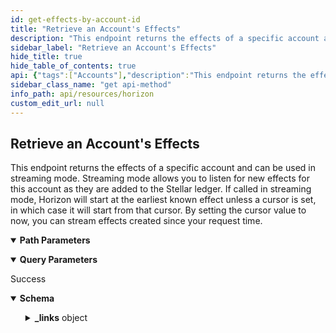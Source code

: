 ```yaml
---
id: get-effects-by-account-id
title: "Retrieve an Account's Effects"
description: "This endpoint returns the effects of a specific account and can be used in streaming mode. Streaming mode allows you to listen for new effects for this account as they are added to the Stellar ledger. If called in streaming mode, Horizon will start at the earliest known effect unless a cursor is set, in which case it will start from that cursor. By setting the cursor value to now, you can stream effects created since your request time."
sidebar_label: "Retrieve an Account's Effects"
hide_title: true
hide_table_of_contents: true
api: {"tags":["Accounts"],"description":"This endpoint returns the effects of a specific account and can be used in streaming mode. Streaming mode allows you to listen for new effects for this account as they are added to the Stellar ledger. If called in streaming mode, Horizon will start at the earliest known effect unless a cursor is set, in which case it will start from that cursor. By setting the cursor value to now, you can stream effects created since your request time.","operationId":"GetEffectsByAccountId","parameters":[{"name":"account_id","in":"path","required":true,"description":"This account’s public key encoded in a base32 string representation.","schema":{"type":"string","example":"GDMQQNJM4UL7QIA66P7R2PZHMQINWZBM77BEBMHLFXD5JEUAHGJ7R4JZ"}},{"name":"cursor","in":"query","required":false,"description":"A number that points to a specific location in a collection of responses and is pulled from the paging_token value of a record.","schema":{"type":"integer","example":6606617478959105}},{"name":"order","in":"query","required":false,"description":"A designation of the order in which records should appear. Options include asc (ascending) or desc (descending). If this argument isn’t set, it defaults to asc.","schema":{"type":"string","enum":["asc","desc"]}},{"name":"limit","in":"query","required":false,"description":"The maximum number of records returned. The limit can range from 1 to 200 - an upper limit that is hardcoded in Horizon for performance reasons. If this argument isn’t designated, it defaults to 10.","schema":{"type":"integer","example":10}}],"x-supports-streaming":true,"responses":{"200":{"description":"Success","content":{"application/json":{"schema":{"allOf":[{"type":"object","properties":{"_links":{"type":"object","properties":{"self":{"type":"object","properties":{"href":{"type":"string","format":"link"},"templated":{"type":"boolean"}},"required":["href"],"title":"link"},"next":{"type":"object","properties":{"href":{"type":"string","format":"link"},"templated":{"type":"boolean"}},"required":["href"],"title":"link"},"prev":{"type":"object","properties":{"href":{"type":"string","format":"link"},"templated":{"type":"boolean"}},"required":["href"],"title":"link"}}}},"title":"Links"},{"oneOf":[{"type":"object","properties":{"_links":{"type":"object","properties":{"self":{"type":"object","properties":{"href":{"type":"string","format":"link"},"templated":{"type":"boolean"}},"required":["href"],"title":"link"},"transaction":{"type":"object","properties":{"href":{"type":"string","format":"link"},"templated":{"type":"boolean"}},"required":["href"],"title":"link"},"effects":{"type":"object","properties":{"href":{"type":"string","format":"link"},"templated":{"type":"boolean"}},"required":["href"],"title":"link"},"succeeds":{"type":"object","properties":{"href":{"type":"string","format":"link"},"templated":{"type":"boolean"}},"required":["href"],"title":"link"},"precedes":{"type":"object","properties":{"href":{"type":"string","format":"link"},"templated":{"type":"boolean"}},"required":["href"],"title":"link"}},"required":["self","transaction","effects","succeeds","precedes"]},"id":{"type":"string","title":"id"},"paging_token":{"type":"string"},"transaction_successful":{"type":"boolean"},"source_account":{"type":"string","pattern":"G[A-Z0-9]{55}","title":"address"},"type":{"type":"string","example":"create_account"},"type_i":{"type":"number","example":0},"created_at":{"type":"string"},"transaction_hash":{"type":"string"},"starting_balance":{"type":"string"},"funder":{"type":"string","pattern":"G[A-Z0-9]{55}","title":"address"},"account":{"type":"string","pattern":"G[A-Z0-9]{55}","title":"address"}},"required":["id","paging_token","transaction_successful","source_account","type","type_i","created_at","transaction_hash","starting_balance","funder","account"],"title":"CreateAccount"},{"type":"object","properties":{"_embedded":{"type":"object","properties":{"records":{"type":"array","items":{"type":"object","properties":{"_links":{"type":"object","properties":{"self":{"type":"object","properties":{"href":{"type":"string","format":"link"},"templated":{"type":"boolean"}},"required":["href"],"title":"link"},"transaction":{"type":"object","properties":{"href":{"type":"string","format":"link"},"templated":{"type":"boolean"}},"required":["href"],"title":"link"},"effects":{"type":"object","properties":{"href":{"type":"string","format":"link"},"templated":{"type":"boolean"}},"required":["href"],"title":"link"},"succeeds":{"type":"object","properties":{"href":{"type":"string","format":"link"},"templated":{"type":"boolean"}},"required":["href"],"title":"link"},"precedes":{"type":"object","properties":{"href":{"type":"string","format":"link"},"templated":{"type":"boolean"}},"required":["href"],"title":"link"}},"required":["self","transaction","effects","succeeds","precedes"]},"id":{"type":"string","title":"id"},"paging_token":{"type":"string"},"transaction_successful":{"type":"boolean"},"source_account":{"type":"string","pattern":"G[A-Z0-9]{55}","title":"address"},"type":{"type":"string","example":"payment"},"type_i":{"type":"string"},"created_at":{"type":"string"},"transaction_hash":{"type":"string"},"asset_type":{"type":"string"},"asset_code":{"enum":["native","credit_alphanum4","credit_alphanum12"]},"asset_issuer":{"type":"string","pattern":"G[A-Z0-9]{55}","title":"address"},"from":{"type":"string","pattern":"G[A-Z0-9]{55}","title":"address"},"to":{"type":"string","pattern":"G[A-Z0-9]{55}","title":"address"},"amount":{"type":"string"}},"required":["id","paging_token","transaction_successful","source_account","type","type_i","created_at","transaction_hash","asset_type","from","to","amount"]}}}}},"title":"Payment"},{"type":"object","properties":{"_links":{"type":"object","properties":{"self":{"type":"object","properties":{"href":{"type":"string","format":"link"},"templated":{"type":"boolean"}},"required":["href"],"title":"link"},"transaction":{"type":"object","properties":{"href":{"type":"string","format":"link"},"templated":{"type":"boolean"}},"required":["href"],"title":"link"},"effects":{"type":"object","properties":{"href":{"type":"string","format":"link"},"templated":{"type":"boolean"}},"required":["href"],"title":"link"},"succeeds":{"type":"object","properties":{"href":{"type":"string","format":"link"},"templated":{"type":"boolean"}},"required":["href"],"title":"link"},"precedes":{"type":"object","properties":{"href":{"type":"string","format":"link"},"templated":{"type":"boolean"}},"required":["href"],"title":"link"}},"required":["self","transaction","effects","succeeds","precedes"]},"id":{"type":"string","title":"id"},"paging_token":{"type":"string"},"transaction_successful":{"type":"boolean"},"source_account":{"type":"string","pattern":"G[A-Z0-9]{55}","title":"address"},"type":{"type":"string","example":"path_payment_strict_receive"},"type_i":{"type":"number","example":2},"created_at":{"type":"string"},"transaction_hash":{"type":"string"},"asset_type":{"type":"string","enum":["native","credit_alphanum4","credit_alphanum12"]},"asset_code":{"type":"string"},"asset_issuer":{"type":"string","pattern":"G[A-Z0-9]{55}","title":"address"},"from":{"type":"string","pattern":"G[A-Z0-9]{55}","title":"address"},"to":{"type":"string","pattern":"G[A-Z0-9]{55}","title":"address"},"amount":{"type":"string"},"path":{"type":"array","items":{"type":"object","properties":{"asset_type":{"type":"string","enum":["native","credit_alphanum4","credit_alphanum12"]},"asset_code":{"type":"string"},"asset_issuer":{"type":"string","pattern":"G[A-Z0-9]{55}","title":"address"}}}},"source_amount":{"type":"string"},"destination_min":{"type":"string"},"source_asset_type":{"type":"string"},"source_asset_code":{"type":"string"},"source_asset_issuer":{"type":"string","pattern":"G[A-Z0-9]{55}","title":"address"}},"required":["id","paging_token","transaction_successful","source_account","type","type_i","created_at","transaction_hash","from","to","amount","path","source_amount","destination_min"],"title":"PathPaymentStrictReceive"},{"type":"object","properties":{"_links":{"type":"object","properties":{"self":{"type":"object","properties":{"href":{"type":"string","format":"link"},"templated":{"type":"boolean"}},"required":["href"],"title":"link"},"transaction":{"type":"object","properties":{"href":{"type":"string","format":"link"},"templated":{"type":"boolean"}},"required":["href"],"title":"link"},"effects":{"type":"object","properties":{"href":{"type":"string","format":"link"},"templated":{"type":"boolean"}},"required":["href"],"title":"link"},"succeeds":{"type":"object","properties":{"href":{"type":"string","format":"link"},"templated":{"type":"boolean"}},"required":["href"],"title":"link"},"precedes":{"type":"object","properties":{"href":{"type":"string","format":"link"},"templated":{"type":"boolean"}},"required":["href"],"title":"link"}},"required":["self","transaction","effects","succeeds","precedes"]},"id":{"type":"string","title":"id"},"paging_token":{"type":"string"},"transaction_successful":{"type":"boolean"},"source_account":{"type":"string","pattern":"G[A-Z0-9]{55}","title":"address"},"type":{"type":"string","example":"path_payment_strict_send"},"type_i":{"type":"number","example":13},"created_at":{"type":"string"},"transaction_hash":{"type":"string"},"asset_type":{"type":"string","enum":["native","credit_alphanum4","credit_alphanum12"]},"asset_code":{"type":"string"},"asset_issuer":{"type":"string","pattern":"G[A-Z0-9]{55}","title":"address"},"from":{"type":"string","pattern":"G[A-Z0-9]{55}","title":"address"},"to":{"type":"string","pattern":"G[A-Z0-9]{55}","title":"address"},"amount":{"type":"string"},"path":{"type":"array","items":{"type":"object","properties":{"asset_type":{"type":"string","enum":["native","credit_alphanum4","credit_alphanum12"]},"asset_code":{"type":"string"},"asset_issuer":{"type":"string","pattern":"G[A-Z0-9]{55}","title":"address"}}}},"source_amount":{"type":"string"},"source_max":{"type":"string"},"source_asset_type":{"type":"string"},"source_asset_code":{"type":"string"},"source_asset_issuer":{"type":"string","pattern":"G[A-Z0-9]{55}","title":"address"}},"required":["id","paging_token","transaction_successful","source_account","type","type_i","created_at","transaction_hash","from","to","amount","path","source_amount","source_asset_type"],"title":"PathPaymentStrictSend"},{"type":"object","properties":{"_links":{"type":"object","properties":{"self":{"type":"object","properties":{"href":{"type":"string","format":"link"},"templated":{"type":"boolean"}},"required":["href"],"title":"link"},"transaction":{"type":"object","properties":{"href":{"type":"string","format":"link"},"templated":{"type":"boolean"}},"required":["href"],"title":"link"},"effects":{"type":"object","properties":{"href":{"type":"string","format":"link"},"templated":{"type":"boolean"}},"required":["href"],"title":"link"},"succeeds":{"type":"object","properties":{"href":{"type":"string","format":"link"},"templated":{"type":"boolean"}},"required":["href"],"title":"link"},"precedes":{"type":"object","properties":{"href":{"type":"string","format":"link"},"templated":{"type":"boolean"}},"required":["href"],"title":"link"}},"required":["self","transaction","effects","succeeds","precedes"]},"id":{"type":"string","title":"id"},"paging_token":{"type":"string"},"transaction_successful":{"type":"boolean"},"source_account":{"type":"string","pattern":"G[A-Z0-9]{55}","title":"address"},"type":{"type":"string","example":"account_merge"},"type_i":{"type":"number","example":8},"created_at":{"type":"string"},"transaction_hash":{"type":"string"},"account":{"type":"string","pattern":"G[A-Z0-9]{55}","title":"address"},"into":{"type":"string","pattern":"G[A-Z0-9]{55}","title":"address"}},"required":["id","paging_token","transaction_successful","source_account","type","type_i","created_at","transaction_hash","account","into"],"title":"AccountMerge"}]}]},"examples":{"RetrieveAnAccountsEffects":{"value":{"_links":{"self":{"href":"https://horizon.stellar.org/accounts/GCNL55IJTH2HX26HLNIGYD2JIQLTBAQL3SVPNZA6PXK7NAVHU423WOTE/effects?cursor=&limit=10&order=asc"},"next":{"href":"https://horizon.stellar.org/accounts/GCNL55IJTH2HX26HLNIGYD2JIQLTBAQL3SVPNZA6PXK7NAVHU423WOTE/effects?cursor=147350483860869151-1&limit=10&order=asc"},"prev":{"href":"https://horizon.stellar.org/accounts/GCNL55IJTH2HX26HLNIGYD2JIQLTBAQL3SVPNZA6PXK7NAVHU423WOTE/effects?cursor=110694007436259329-1&limit=10&order=desc"}},"_embedded":{"records":[{"_links":{"operation":{"href":"https://horizon.stellar.org/operations/110694007436259329"},"succeeds":{"href":"https://horizon.stellar.org/effects?order=desc&cursor=110694007436259329-1"},"precedes":{"href":"https://horizon.stellar.org/effects?order=asc&cursor=110694007436259329-1"}},"id":"0110694007436259329-0000000001","paging_token":"110694007436259329-1","account":"GCNL55IJTH2HX26HLNIGYD2JIQLTBAQL3SVPNZA6PXK7NAVHU423WOTE","type":"account_created","type_i":0,"created_at":"2019-09-11T13:16:44Z","starting_balance":"1.0000000"},{"_links":{"operation":{"href":"https://horizon.stellar.org/operations/110694007436259329"},"succeeds":{"href":"https://horizon.stellar.org/effects?order=desc&cursor=110694007436259329-3"},"precedes":{"href":"https://horizon.stellar.org/effects?order=asc&cursor=110694007436259329-3"}},"id":"0110694007436259329-0000000003","paging_token":"110694007436259329-3","account":"GCNL55IJTH2HX26HLNIGYD2JIQLTBAQL3SVPNZA6PXK7NAVHU423WOTE","type":"signer_created","type_i":10,"created_at":"2019-09-11T13:16:44Z","weight":1,"public_key":"GCNL55IJTH2HX26HLNIGYD2JIQLTBAQL3SVPNZA6PXK7NAVHU423WOTE","key":""},{"_links":{"operation":{"href":"https://horizon.stellar.org/operations/110694007436259330"},"succeeds":{"href":"https://horizon.stellar.org/effects?order=desc&cursor=110694007436259330-2"},"precedes":{"href":"https://horizon.stellar.org/effects?order=asc&cursor=110694007436259330-2"}},"id":"0110694007436259330-0000000002","paging_token":"110694007436259330-2","account":"GCNL55IJTH2HX26HLNIGYD2JIQLTBAQL3SVPNZA6PXK7NAVHU423WOTE","type":"account_credited","type_i":2,"created_at":"2019-09-11T13:16:44Z","asset_type":"native","amount":"355.2904739"},{"_links":{"operation":{"href":"https://horizon.stellar.org/operations/115354197276323841"},"succeeds":{"href":"https://horizon.stellar.org/effects?order=desc&cursor=115354197276323841-1"},"precedes":{"href":"https://horizon.stellar.org/effects?order=asc&cursor=115354197276323841-1"}},"id":"0115354197276323841-0000000001","paging_token":"115354197276323841-1","account":"GCNL55IJTH2HX26HLNIGYD2JIQLTBAQL3SVPNZA6PXK7NAVHU423WOTE","type":"account_credited","type_i":2,"created_at":"2019-11-18T19:59:40Z","asset_type":"native","amount":"688.4065454"},{"_links":{"operation":{"href":"https://horizon.stellar.org/operations/117356420835532801"},"succeeds":{"href":"https://horizon.stellar.org/effects?order=desc&cursor=117356420835532801-1"},"precedes":{"href":"https://horizon.stellar.org/effects?order=asc&cursor=117356420835532801-1"}},"id":"0117356420835532801-0000000001","paging_token":"117356420835532801-1","account":"GCNL55IJTH2HX26HLNIGYD2JIQLTBAQL3SVPNZA6PXK7NAVHU423WOTE","type":"account_credited","type_i":2,"created_at":"2019-12-18T08:23:35Z","asset_type":"native","amount":"355.3887598"},{"_links":{"operation":{"href":"https://horizon.stellar.org/operations/119399833130811393"},"succeeds":{"href":"https://horizon.stellar.org/effects?order=desc&cursor=119399833130811393-1"},"precedes":{"href":"https://horizon.stellar.org/effects?order=asc&cursor=119399833130811393-1"}},"id":"0119399833130811393-0000000001","paging_token":"119399833130811393-1","account":"GCNL55IJTH2HX26HLNIGYD2JIQLTBAQL3SVPNZA6PXK7NAVHU423WOTE","type":"trustline_created","type_i":20,"created_at":"2020-01-17T20:13:22Z","asset_type":"credit_alphanum4","asset_code":"USD","asset_issuer":"GDUKMGUGDZQK6YHYA5Z6AY2G4XDSZPSZ3SW5UN3ARVMO6QSRDWP5YLEX","limit":"922337203685.4775000"},{"_links":{"operation":{"href":"https://horizon.stellar.org/operations/119399833130811394"},"succeeds":{"href":"https://horizon.stellar.org/effects?order=desc&cursor=119399833130811394-1"},"precedes":{"href":"https://horizon.stellar.org/effects?order=asc&cursor=119399833130811394-1"}},"id":"0119399833130811394-0000000001","paging_token":"119399833130811394-1","account":"GCNL55IJTH2HX26HLNIGYD2JIQLTBAQL3SVPNZA6PXK7NAVHU423WOTE","type":"trade","type_i":33,"created_at":"2020-01-17T20:13:22Z","seller":"GCM4PT6XDZBWOOENDS6FOU22GJQLJPV2GC7VRVII4TFGZBA3ZXNM55SV","offer_id":"147625249","sold_amount":"539.0320108","sold_asset_type":"native","bought_amount":"32.8490620","bought_asset_type":"credit_alphanum4","bought_asset_code":"USD","bought_asset_issuer":"GDUKMGUGDZQK6YHYA5Z6AY2G4XDSZPSZ3SW5UN3ARVMO6QSRDWP5YLEX"},{"_links":{"operation":{"href":"https://horizon.stellar.org/operations/119399833130811394"},"succeeds":{"href":"https://horizon.stellar.org/effects?order=desc&cursor=119399833130811394-3"},"precedes":{"href":"https://horizon.stellar.org/effects?order=asc&cursor=119399833130811394-3"}},"id":"0119399833130811394-0000000003","paging_token":"119399833130811394-3","account":"GCNL55IJTH2HX26HLNIGYD2JIQLTBAQL3SVPNZA6PXK7NAVHU423WOTE","type":"trade","type_i":33,"created_at":"2020-01-17T20:13:22Z","seller":"GBDVKE33GVVMBXX73OHIBRP6RAHKHHW2P4PQVV6UNOKQCOXU7GNUM4QI","offer_id":"147618811","sold_amount":"854.9537682","sold_asset_type":"native","bought_amount":"52.0920258","bought_asset_type":"credit_alphanum4","bought_asset_code":"USD","bought_asset_issuer":"GDUKMGUGDZQK6YHYA5Z6AY2G4XDSZPSZ3SW5UN3ARVMO6QSRDWP5YLEX"},{"_links":{"operation":{"href":"https://horizon.stellar.org/operations/119400713599217665"},"succeeds":{"href":"https://horizon.stellar.org/effects?order=desc&cursor=119400713599217665-2"},"precedes":{"href":"https://horizon.stellar.org/effects?order=asc&cursor=119400713599217665-2"}},"id":"0119400713599217665-0000000002","paging_token":"119400713599217665-2","account":"GCNL55IJTH2HX26HLNIGYD2JIQLTBAQL3SVPNZA6PXK7NAVHU423WOTE","type":"account_debited","type_i":3,"created_at":"2020-01-17T20:32:38Z","asset_type":"credit_alphanum4","asset_code":"USD","asset_issuer":"GDUKMGUGDZQK6YHYA5Z6AY2G4XDSZPSZ3SW5UN3ARVMO6QSRDWP5YLEX","amount":"84.9410878"},{"_links":{"operation":{"href":"https://horizon.stellar.org/operations/147350483860869151"},"succeeds":{"href":"https://horizon.stellar.org/effects?order=desc&cursor=147350483860869151-1"},"precedes":{"href":"https://horizon.stellar.org/effects?order=asc&cursor=147350483860869151-1"}},"id":"0147350483860869151-0000000001","paging_token":"147350483860869151-1","account":"GCNL55IJTH2HX26HLNIGYD2JIQLTBAQL3SVPNZA6PXK7NAVHU423WOTE","type":"account_credited","type_i":2,"created_at":"2021-03-06T19:27:33Z","asset_type":"native","amount":"0.0000001"}]}}}}}}}},"extensions":[{"key":"x-supports-streaming","value":true}],"method":"get","path":"/accounts/{account_id}/effects","servers":[{"url":"https://horizon.stellar.org","description":"The main network"},{"url":"https://horizon-testnet.stellar.org","description":"The test network"}],"info":{"title":"Horizon","version":"0.0.1"},"postman":{"name":"Retrieve an Account's Effects","description":{"content":"This endpoint returns the effects of a specific account and can be used in streaming mode. Streaming mode allows you to listen for new effects for this account as they are added to the Stellar ledger. If called in streaming mode, Horizon will start at the earliest known effect unless a cursor is set, in which case it will start from that cursor. By setting the cursor value to now, you can stream effects created since your request time.","type":"text/plain"},"url":{"path":["accounts",":account_id","effects"],"host":["{{baseUrl}}"],"query":[{"disabled":false,"description":{"content":"A number that points to a specific location in a collection of responses and is pulled from the paging_token value of a record.","type":"text/plain"},"key":"cursor","value":""},{"disabled":false,"description":{"content":"A designation of the order in which records should appear. Options include asc (ascending) or desc (descending). If this argument isn’t set, it defaults to asc.","type":"text/plain"},"key":"order","value":""},{"disabled":false,"description":{"content":"The maximum number of records returned. The limit can range from 1 to 200 - an upper limit that is hardcoded in Horizon for performance reasons. If this argument isn’t designated, it defaults to 10.","type":"text/plain"},"key":"limit","value":""}],"variable":[{"disabled":false,"description":{"content":"(Required) This account’s public key encoded in a base32 string representation.","type":"text/plain"},"type":"any","value":"","key":"account_id"}]},"header":[{"key":"Accept","value":"application/json"}],"method":"GET"}}
sidebar_class_name: "get api-method"
info_path: api/resources/horizon
custom_edit_url: null
---
```



## Retrieve an Account's Effects



This endpoint returns the effects of a specific account and can be used in streaming mode. Streaming mode allows you to listen for new effects for this account as they are added to the Stellar ledger. If called in streaming mode, Horizon will start at the earliest known effect unless a cursor is set, in which case it will start from that cursor. By setting the cursor value to now, you can stream effects created since your request time.

<details style={{"marginBottom":"1rem"}} data-collapsed={false} open={true}><summary style={{}}><strong>Path Parameters</strong></summary><div><ul><ParamsItem className={"paramsItem"} param={{"name":"account_id","in":"path","required":true,"description":"This account’s public key encoded in a base32 string representation.","schema":{"type":"string","example":"GDMQQNJM4UL7QIA66P7R2PZHMQINWZBM77BEBMHLFXD5JEUAHGJ7R4JZ"}}}></ParamsItem></ul></div></details><details style={{"marginBottom":"1rem"}} data-collapsed={false} open={true}><summary style={{}}><strong>Query Parameters</strong></summary><div><ul><ParamsItem className={"paramsItem"} param={{"name":"cursor","in":"query","required":false,"description":"A number that points to a specific location in a collection of responses and is pulled from the paging_token value of a record.","schema":{"type":"integer","example":6606617478959105}}}></ParamsItem><ParamsItem className={"paramsItem"} param={{"name":"order","in":"query","required":false,"description":"A designation of the order in which records should appear. Options include asc (ascending) or desc (descending). If this argument isn’t set, it defaults to asc.","schema":{"type":"string","enum":["asc","desc"]}}}></ParamsItem><ParamsItem className={"paramsItem"} param={{"name":"limit","in":"query","required":false,"description":"The maximum number of records returned. The limit can range from 1 to 200 - an upper limit that is hardcoded in Horizon for performance reasons. If this argument isn’t designated, it defaults to 10.","schema":{"type":"integer","example":10}}}></ParamsItem></ul></div></details><div><ApiTabs><TabItem label={"200"} value={"200"}><div>

Success

</div><div><MimeTabs schemaType={"response"}><TabItem label={"application/json"} value={"application/json"}><SchemaTabs><TabItem label={"Schema"} value={"Schema"}><details style={{}} data-collapsed={false} open={true}><summary style={{"textAlign":"left"}}><strong>Schema</strong></summary><div style={{"textAlign":"left","marginLeft":"1rem"}}></div><ul style={{"marginLeft":"1rem"}}><SchemaItem collapsible={true} className={"schemaItem"}><details style={{}}><summary style={{}}><strong>_links</strong><span style={{"opacity":"0.6"}}> object</span></summary><div style={{"marginLeft":"1rem"}}><SchemaItem collapsible={true} className={"schemaItem"}><details style={{}}><summary style={{}}><strong>self</strong><span style={{"opacity":"0.6"}}> object</span></summary><div style={{"marginLeft":"1rem"}}><SchemaItem collapsible={false} name={"href"} required={true} schemaName={"link"} qualifierMessage={undefined} schema={{"type":"string","format":"link"}}></SchemaItem><SchemaItem collapsible={false} name={"templated"} required={false} schemaName={"boolean"} qualifierMessage={undefined} schema={{"type":"boolean"}}></SchemaItem></div></details></SchemaItem><SchemaItem collapsible={true} className={"schemaItem"}><details style={{}}><summary style={{}}><strong>next</strong><span style={{"opacity":"0.6"}}> object</span></summary><div style={{"marginLeft":"1rem"}}><SchemaItem collapsible={false} name={"href"} required={true} schemaName={"link"} qualifierMessage={undefined} schema={{"type":"string","format":"link"}}></SchemaItem><SchemaItem collapsible={false} name={"templated"} required={false} schemaName={"boolean"} qualifierMessage={undefined} schema={{"type":"boolean"}}></SchemaItem></div></details></SchemaItem><SchemaItem collapsible={true} className={"schemaItem"}><details style={{}}><summary style={{}}><strong>prev</strong><span style={{"opacity":"0.6"}}> object</span></summary><div style={{"marginLeft":"1rem"}}><SchemaItem collapsible={false} name={"href"} required={true} schemaName={"link"} qualifierMessage={undefined} schema={{"type":"string","format":"link"}}></SchemaItem><SchemaItem collapsible={false} name={"templated"} required={false} schemaName={"boolean"} qualifierMessage={undefined} schema={{"type":"boolean"}}></SchemaItem></div></details></SchemaItem></div></details></SchemaItem></ul></details></TabItem><TabItem label={"Example (from schema)"} value={"Example (from schema)"}><ResponseSamples responseExample={"{\n  \"_links\": {\n    \"self\": {\n      \"href\": \"string\",\n      \"templated\": true\n    },\n    \"next\": {\n      \"href\": \"string\",\n      \"templated\": true\n    },\n    \"prev\": {\n      \"href\": \"string\",\n      \"templated\": true\n    },\n    \"transaction\": {\n      \"href\": \"string\",\n      \"templated\": true\n    },\n    \"effects\": {\n      \"href\": \"string\",\n      \"templated\": true\n    },\n    \"succeeds\": {\n      \"href\": \"string\",\n      \"templated\": true\n    },\n    \"precedes\": {\n      \"href\": \"string\",\n      \"templated\": true\n    }\n  },\n  \"id\": \"string\",\n  \"paging_token\": \"string\",\n  \"transaction_successful\": true,\n  \"source_account\": \"string\",\n  \"type\": \"create_account\",\n  \"type_i\": 0,\n  \"created_at\": \"string\",\n  \"transaction_hash\": \"string\",\n  \"starting_balance\": \"string\",\n  \"funder\": \"string\",\n  \"account\": \"string\"\n}"} language={"json"}></ResponseSamples></TabItem><TabItem label={"RetrieveAnAccountsEffects"} value={"RetrieveAnAccountsEffects"}><ResponseSamples responseExample={"{\n  \"_links\": {\n    \"self\": {\n      \"href\": \"https://horizon.stellar.org/accounts/GCNL55IJTH2HX26HLNIGYD2JIQLTBAQL3SVPNZA6PXK7NAVHU423WOTE/effects?cursor=&limit=10&order=asc\"\n    },\n    \"next\": {\n      \"href\": \"https://horizon.stellar.org/accounts/GCNL55IJTH2HX26HLNIGYD2JIQLTBAQL3SVPNZA6PXK7NAVHU423WOTE/effects?cursor=147350483860869151-1&limit=10&order=asc\"\n    },\n    \"prev\": {\n      \"href\": \"https://horizon.stellar.org/accounts/GCNL55IJTH2HX26HLNIGYD2JIQLTBAQL3SVPNZA6PXK7NAVHU423WOTE/effects?cursor=110694007436259329-1&limit=10&order=desc\"\n    }\n  },\n  \"_embedded\": {\n    \"records\": [\n      {\n        \"_links\": {\n          \"operation\": {\n            \"href\": \"https://horizon.stellar.org/operations/110694007436259329\"\n          },\n          \"succeeds\": {\n            \"href\": \"https://horizon.stellar.org/effects?order=desc&cursor=110694007436259329-1\"\n          },\n          \"precedes\": {\n            \"href\": \"https://horizon.stellar.org/effects?order=asc&cursor=110694007436259329-1\"\n          }\n        },\n        \"id\": \"0110694007436259329-0000000001\",\n        \"paging_token\": \"110694007436259329-1\",\n        \"account\": \"GCNL55IJTH2HX26HLNIGYD2JIQLTBAQL3SVPNZA6PXK7NAVHU423WOTE\",\n        \"type\": \"account_created\",\n        \"type_i\": 0,\n        \"created_at\": \"2019-09-11T13:16:44Z\",\n        \"starting_balance\": \"1.0000000\"\n      },\n      {\n        \"_links\": {\n          \"operation\": {\n            \"href\": \"https://horizon.stellar.org/operations/110694007436259329\"\n          },\n          \"succeeds\": {\n            \"href\": \"https://horizon.stellar.org/effects?order=desc&cursor=110694007436259329-3\"\n          },\n          \"precedes\": {\n            \"href\": \"https://horizon.stellar.org/effects?order=asc&cursor=110694007436259329-3\"\n          }\n        },\n        \"id\": \"0110694007436259329-0000000003\",\n        \"paging_token\": \"110694007436259329-3\",\n        \"account\": \"GCNL55IJTH2HX26HLNIGYD2JIQLTBAQL3SVPNZA6PXK7NAVHU423WOTE\",\n        \"type\": \"signer_created\",\n        \"type_i\": 10,\n        \"created_at\": \"2019-09-11T13:16:44Z\",\n        \"weight\": 1,\n        \"public_key\": \"GCNL55IJTH2HX26HLNIGYD2JIQLTBAQL3SVPNZA6PXK7NAVHU423WOTE\",\n        \"key\": \"\"\n      },\n      {\n        \"_links\": {\n          \"operation\": {\n            \"href\": \"https://horizon.stellar.org/operations/110694007436259330\"\n          },\n          \"succeeds\": {\n            \"href\": \"https://horizon.stellar.org/effects?order=desc&cursor=110694007436259330-2\"\n          },\n          \"precedes\": {\n            \"href\": \"https://horizon.stellar.org/effects?order=asc&cursor=110694007436259330-2\"\n          }\n        },\n        \"id\": \"0110694007436259330-0000000002\",\n        \"paging_token\": \"110694007436259330-2\",\n        \"account\": \"GCNL55IJTH2HX26HLNIGYD2JIQLTBAQL3SVPNZA6PXK7NAVHU423WOTE\",\n        \"type\": \"account_credited\",\n        \"type_i\": 2,\n        \"created_at\": \"2019-09-11T13:16:44Z\",\n        \"asset_type\": \"native\",\n        \"amount\": \"355.2904739\"\n      },\n      {\n        \"_links\": {\n          \"operation\": {\n            \"href\": \"https://horizon.stellar.org/operations/115354197276323841\"\n          },\n          \"succeeds\": {\n            \"href\": \"https://horizon.stellar.org/effects?order=desc&cursor=115354197276323841-1\"\n          },\n          \"precedes\": {\n            \"href\": \"https://horizon.stellar.org/effects?order=asc&cursor=115354197276323841-1\"\n          }\n        },\n        \"id\": \"0115354197276323841-0000000001\",\n        \"paging_token\": \"115354197276323841-1\",\n        \"account\": \"GCNL55IJTH2HX26HLNIGYD2JIQLTBAQL3SVPNZA6PXK7NAVHU423WOTE\",\n        \"type\": \"account_credited\",\n        \"type_i\": 2,\n        \"created_at\": \"2019-11-18T19:59:40Z\",\n        \"asset_type\": \"native\",\n        \"amount\": \"688.4065454\"\n      },\n      {\n        \"_links\": {\n          \"operation\": {\n            \"href\": \"https://horizon.stellar.org/operations/117356420835532801\"\n          },\n          \"succeeds\": {\n            \"href\": \"https://horizon.stellar.org/effects?order=desc&cursor=117356420835532801-1\"\n          },\n          \"precedes\": {\n            \"href\": \"https://horizon.stellar.org/effects?order=asc&cursor=117356420835532801-1\"\n          }\n        },\n        \"id\": \"0117356420835532801-0000000001\",\n        \"paging_token\": \"117356420835532801-1\",\n        \"account\": \"GCNL55IJTH2HX26HLNIGYD2JIQLTBAQL3SVPNZA6PXK7NAVHU423WOTE\",\n        \"type\": \"account_credited\",\n        \"type_i\": 2,\n        \"created_at\": \"2019-12-18T08:23:35Z\",\n        \"asset_type\": \"native\",\n        \"amount\": \"355.3887598\"\n      },\n      {\n        \"_links\": {\n          \"operation\": {\n            \"href\": \"https://horizon.stellar.org/operations/119399833130811393\"\n          },\n          \"succeeds\": {\n            \"href\": \"https://horizon.stellar.org/effects?order=desc&cursor=119399833130811393-1\"\n          },\n          \"precedes\": {\n            \"href\": \"https://horizon.stellar.org/effects?order=asc&cursor=119399833130811393-1\"\n          }\n        },\n        \"id\": \"0119399833130811393-0000000001\",\n        \"paging_token\": \"119399833130811393-1\",\n        \"account\": \"GCNL55IJTH2HX26HLNIGYD2JIQLTBAQL3SVPNZA6PXK7NAVHU423WOTE\",\n        \"type\": \"trustline_created\",\n        \"type_i\": 20,\n        \"created_at\": \"2020-01-17T20:13:22Z\",\n        \"asset_type\": \"credit_alphanum4\",\n        \"asset_code\": \"USD\",\n        \"asset_issuer\": \"GDUKMGUGDZQK6YHYA5Z6AY2G4XDSZPSZ3SW5UN3ARVMO6QSRDWP5YLEX\",\n        \"limit\": \"922337203685.4775000\"\n      },\n      {\n        \"_links\": {\n          \"operation\": {\n            \"href\": \"https://horizon.stellar.org/operations/119399833130811394\"\n          },\n          \"succeeds\": {\n            \"href\": \"https://horizon.stellar.org/effects?order=desc&cursor=119399833130811394-1\"\n          },\n          \"precedes\": {\n            \"href\": \"https://horizon.stellar.org/effects?order=asc&cursor=119399833130811394-1\"\n          }\n        },\n        \"id\": \"0119399833130811394-0000000001\",\n        \"paging_token\": \"119399833130811394-1\",\n        \"account\": \"GCNL55IJTH2HX26HLNIGYD2JIQLTBAQL3SVPNZA6PXK7NAVHU423WOTE\",\n        \"type\": \"trade\",\n        \"type_i\": 33,\n        \"created_at\": \"2020-01-17T20:13:22Z\",\n        \"seller\": \"GCM4PT6XDZBWOOENDS6FOU22GJQLJPV2GC7VRVII4TFGZBA3ZXNM55SV\",\n        \"offer_id\": \"147625249\",\n        \"sold_amount\": \"539.0320108\",\n        \"sold_asset_type\": \"native\",\n        \"bought_amount\": \"32.8490620\",\n        \"bought_asset_type\": \"credit_alphanum4\",\n        \"bought_asset_code\": \"USD\",\n        \"bought_asset_issuer\": \"GDUKMGUGDZQK6YHYA5Z6AY2G4XDSZPSZ3SW5UN3ARVMO6QSRDWP5YLEX\"\n      },\n      {\n        \"_links\": {\n          \"operation\": {\n            \"href\": \"https://horizon.stellar.org/operations/119399833130811394\"\n          },\n          \"succeeds\": {\n            \"href\": \"https://horizon.stellar.org/effects?order=desc&cursor=119399833130811394-3\"\n          },\n          \"precedes\": {\n            \"href\": \"https://horizon.stellar.org/effects?order=asc&cursor=119399833130811394-3\"\n          }\n        },\n        \"id\": \"0119399833130811394-0000000003\",\n        \"paging_token\": \"119399833130811394-3\",\n        \"account\": \"GCNL55IJTH2HX26HLNIGYD2JIQLTBAQL3SVPNZA6PXK7NAVHU423WOTE\",\n        \"type\": \"trade\",\n        \"type_i\": 33,\n        \"created_at\": \"2020-01-17T20:13:22Z\",\n        \"seller\": \"GBDVKE33GVVMBXX73OHIBRP6RAHKHHW2P4PQVV6UNOKQCOXU7GNUM4QI\",\n        \"offer_id\": \"147618811\",\n        \"sold_amount\": \"854.9537682\",\n        \"sold_asset_type\": \"native\",\n        \"bought_amount\": \"52.0920258\",\n        \"bought_asset_type\": \"credit_alphanum4\",\n        \"bought_asset_code\": \"USD\",\n        \"bought_asset_issuer\": \"GDUKMGUGDZQK6YHYA5Z6AY2G4XDSZPSZ3SW5UN3ARVMO6QSRDWP5YLEX\"\n      },\n      {\n        \"_links\": {\n          \"operation\": {\n            \"href\": \"https://horizon.stellar.org/operations/119400713599217665\"\n          },\n          \"succeeds\": {\n            \"href\": \"https://horizon.stellar.org/effects?order=desc&cursor=119400713599217665-2\"\n          },\n          \"precedes\": {\n            \"href\": \"https://horizon.stellar.org/effects?order=asc&cursor=119400713599217665-2\"\n          }\n        },\n        \"id\": \"0119400713599217665-0000000002\",\n        \"paging_token\": \"119400713599217665-2\",\n        \"account\": \"GCNL55IJTH2HX26HLNIGYD2JIQLTBAQL3SVPNZA6PXK7NAVHU423WOTE\",\n        \"type\": \"account_debited\",\n        \"type_i\": 3,\n        \"created_at\": \"2020-01-17T20:32:38Z\",\n        \"asset_type\": \"credit_alphanum4\",\n        \"asset_code\": \"USD\",\n        \"asset_issuer\": \"GDUKMGUGDZQK6YHYA5Z6AY2G4XDSZPSZ3SW5UN3ARVMO6QSRDWP5YLEX\",\n        \"amount\": \"84.9410878\"\n      },\n      {\n        \"_links\": {\n          \"operation\": {\n            \"href\": \"https://horizon.stellar.org/operations/147350483860869151\"\n          },\n          \"succeeds\": {\n            \"href\": \"https://horizon.stellar.org/effects?order=desc&cursor=147350483860869151-1\"\n          },\n          \"precedes\": {\n            \"href\": \"https://horizon.stellar.org/effects?order=asc&cursor=147350483860869151-1\"\n          }\n        },\n        \"id\": \"0147350483860869151-0000000001\",\n        \"paging_token\": \"147350483860869151-1\",\n        \"account\": \"GCNL55IJTH2HX26HLNIGYD2JIQLTBAQL3SVPNZA6PXK7NAVHU423WOTE\",\n        \"type\": \"account_credited\",\n        \"type_i\": 2,\n        \"created_at\": \"2021-03-06T19:27:33Z\",\n        \"asset_type\": \"native\",\n        \"amount\": \"0.0000001\"\n      }\n    ]\n  }\n}"} language={"json"}></ResponseSamples></TabItem></SchemaTabs></TabItem></MimeTabs></div></TabItem></ApiTabs></div>
      